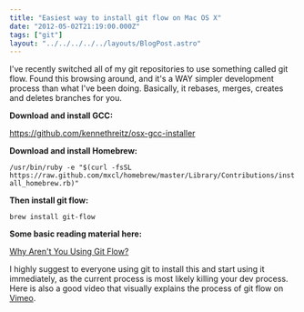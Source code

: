 ```yaml
---
title: "Easiest way to install git flow on Mac OS X"
date: "2012-05-02T21:19:00.000Z"
tags: ["git"]
layout: "../../../../../layouts/BlogPost.astro"
---
```



I've recently switched all of my git repositories to use something called git flow. Found this browsing around, and it's a WAY simpler development process than what I've been doing. Basically, it rebases, merges, creates and deletes branches for you.

**Download and install GCC:**

<a href="https://github.com/kennethreitz/osx-gcc-installer" target="_blank">https://github.com/kennethreitz/osx-gcc-installer</a>

**Download and install Homebrew:**

`/usr/bin/ruby -e "$(curl -fsSL https://raw.github.com/mxcl/homebrew/master/Library/Contributions/install_homebrew.rb)"`

**Then install git flow:**

`brew install git-flow`

**Some basic reading material here:**

<a href="http://jeffkreeftmeijer.com/2010/why-arent-you-using-git-flow/" target="_blank">Why Aren't You Using Git Flow?</a>

I highly suggest to everyone using git to install this and start using it immediately, as the current process is most likely killing your dev process. Here is also a good video that visually explains the process of git flow on <a href="http://vimeo.com/16018419" target="_blank">Vimeo</a>.
